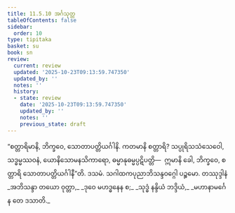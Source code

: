 ```yaml
---
title: 11.5.10 အင်္ဂသုတ္တ
tableOfContents: false
sidebar:
  order: 10
type: tipitaka
basket: su
book: sn
review:
  current: review
  updated: '2025-10-23T09:13:59.747350'
  updated_by: ''
  notes: ''
  history:
  - state: review
    date: '2025-10-23T09:13:59.747350'
    updated_by: ''
    notes: ''
    previous_state: draft
---
```



<ReviewStatus review={frontmatter.review} showDetails={true} />

<HypothesisAnnotation frontmatter={frontmatter} />

<DynamicBreadcrumb />

<Division number="1046" book="sn" e="ch" v="18" p="434">

<Paragraph number="2086" book="sn">
“စတ္တာရိမာနိ, ဘိက္ခဝေ, သောတာပတ္တိယင်္ဂါနိ. ကတမာနိ စတ္တာရိ? သပ္ပုရိသသံသေဝေါ, သဒ္ဓမ္မဿဝနံ, ယောနိသောမနသိကာရော, ဓမ္မာနုဓမ္မပ္ပဋိပတ္တိ—  ဣမာနိ ခေါ, ဘိက္ခဝေ, စတ္တာရိ သောတာပတ္တိယင်္ဂါနီ”တိ.

</Paragraph>
</Division>

<Paragraph number="2087" type="center" book="sn">
ဒသမံ.



</Paragraph>

<Paragraph number="2088" type="center" book="sn">
သဂါထကပုညာဘိသန္ဒဝဂ္ဂေါ ပဉ္စမော.



</Paragraph>

<Paragraph number="2089" type="center" book="sn">
တဿုဒ္ဒါနံ


</Paragraph>

<Paragraph number="2090" type="verses" book="sn">
_အဘိသန္ဒာ တယော ဝုတ္တာ,_  
_ဒုဝေ မဟဒ္ဓနေန စ;_  
_သုဒ္ဓံ နန္ဒိယံ ဘဒ္ဒိယံ,_  
_မဟာနာမင်္ဂေန တေ ဒသာတိ._
</Paragraph>